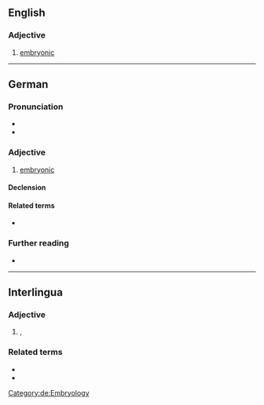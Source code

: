 ==English==

===Adjective===
{{en-adj|-}}

# [[embryonic]]

----

==German==

===Pronunciation===
* {{audio|De-embryonal.ogg|Audio|lang=de}}
* {{rhymes|aːl|lang=de}}

===Adjective===
{{de-adj|-}}

# [[embryonic]]

====Declension====
{{de-decl-adj-notcomp|embryonal}}

====Related terms====
* {{l|de|Embryo}}

===Further reading===
* {{R:Duden}}

[[Category:de:Embryology]]

----

==Interlingua==

===Adjective===
{{ia-adj|-}}

# {{l|en|embryonic}}, {{l|en|embryonal}}

===Related terms===
* {{l|ia|embryo}}
* {{l|ia|embryonic}}